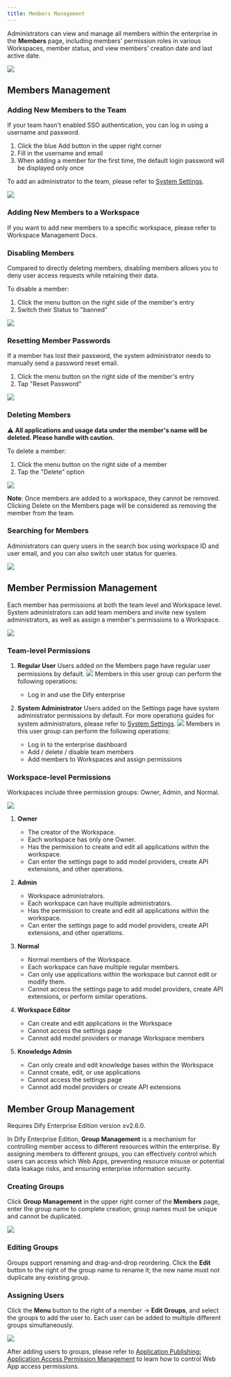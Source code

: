 ```yaml
---
title: Members Management
---
```


Administrators can view and manage all members within the enterprise in the **Members** page, including members' permission roles in various Workspaces, member status, and view members' creation date and last active date.

![](/images/members-management-1.png)

## Members Management

### Adding New Members to the Team

If your team hasn't enabled SSO authentication, you can log in using a username and password.

1. Click the blue Add button in the upper right corner
2. Fill in the username and email
3. When adding a member for the first time, the default login password will be displayed only once

To add an administrator to the team, please refer to [System Settings](/en-us/administrator-guide/system-settings).

![](/images/members-management-6.png)

### Adding New Members to a Workspace

If you want to add new members to a specific workspace, please refer to Workspace Management Docs.

### Disabling Members

Compared to directly deleting members, disabling members allows you to deny user access requests while retaining their data. 

To disable a member:
1. Click the menu button on the right side of the member's entry
2. Switch their Status to "banned"

![](/images/members-management-7.png)

### Resetting Member Passwords

If a member has lost their password, the system administrator needs to manually send a password reset email. 

1. Click the menu button on the right side of the member's entry
2. Tap "Reset Password"

![](/images/members-management-8.png)

### Deleting Members

⚠️ **All applications and usage data under the member's name will be deleted. Please handle with caution.**

To delete a member:
1. Click the menu button on the right side of a member
2. Tap the "Delete" option

![](/images/members-management-9.png)

**Note**: Once members are added to a workspace, they cannot be removed. Clicking Delete on the Members page will be considered as removing the member from the team.

### Searching for Members

Administrators can query users in the search box using workspace ID and user email, and you can also switch user status for queries.

![](/images/members-management-10.png)

## Member Permission Management

Each member has permissions at both the team level and Workspace level. System administrators can add team members and invite new system administrators, as well as assign a member's permissions to a Workspace.

![](https://assets-docs.dify.ai/2025/04/60a427910a4f698d4b62e4aa0098ff55.png)

### Team-level Permissions

1. **Regular User**
   Users added on the Members page have regular user permissions by default.
   ![](/images/members-management-3.png)
   Members in this user group can perform the following operations:
     * Log in and use the Dify enterprise

2. **System Administrator**
   Users added on the Settings page have system administrator permissions by default. For more operations guides for system administrators, please refer to [System Settings](/en-us/administrator-guide/system-settings). 
   ![](/images/members-management-4.png)
   Members in this user group can perform the following operations:

     * Log in to the enterprise dashboard
     * Add / delete / disable team members
     * Add members to Workspaces and assign permissions

### Workspace-level Permissions

Workspaces include three permission groups: Owner, Admin, and Normal.

![](/images/members-management-5.png)

1. **Owner**
   - The creator of the Workspace. 
   - Each workspace has only one Owner.
   - Has the permission to create and edit all applications within the workspace.
   - Can enter the settings page to add model providers, create API extensions, and other operations.

2. **Admin**
   - Workspace administrators. 
   - Each workspace can have multiple administrators.
   - Has the permission to create and edit all applications within the workspace.
   - Can enter the settings page to add model providers, create API extensions, and other operations.

3. **Normal**
   - Normal members of the Workspace. 
   - Each workspace can have multiple regular members.
   - Can only use applications within the workspace but cannot edit or modify them.
   - Cannot access the settings page to add model providers, create API extensions, or perform similar operations.

4. **Workspace Editor** 
   - Can create and edit applications in the Workspace
   - Cannot access the settings page
   - Cannot add model providers or manage Workspace members

5. **Knowledge Admin**
   - Can only create and edit knowledge bases within the Workspace
   - Cannot create, edit, or use applications
   - Cannot access the settings page
   - Cannot add model providers or create API extensions

## Member Group Management

<Info>
  Requires Dify Enterprise Edition version ≥v2.6.0.
</Info>

In Dify Enterprise Edition, **Group Management** is a mechanism for controlling member access to different resources within the enterprise. By assigning members to different groups, you can effectively control which users can access which Web Apps, preventing resource misuse or potential data leakage risks, and ensuring enterprise information security.

### Creating Groups

Click **Group Management** in the upper right corner of the **Members** page, enter the group name to complete creation; group names must be unique and cannot be duplicated.

![](https://assets-docs.dify.ai/2025/04/cb14986e1d2346aff6c5e321ced7cff7.png)

### Editing Groups

Groups support renaming and drag-and-drop reordering. Click the **Edit** button to the right of the group name to rename it; the new name must not duplicate any existing group.

### Assigning Users

Click the **Menu** button to the right of a member → **Edit Groups**, and select the groups to add the user to. Each user can be added to multiple different groups simultaneously.

![](https://assets-docs.dify.ai/2025/04/2e20d0adc2cbeb1267b6b1639c1ec677.png)

After adding users to groups, please refer to [Application Publishing: Application Access Permission Management](en-us/user-guide/application-publishing/permission-management) to learn how to control Web App access permissions.
